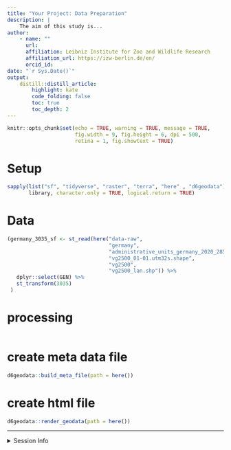 ```yaml
---
title: "Your Project: Data Preparation" 
description: |
    The aim of this study is...
author:
    - name: ""
      url: 
      affiliation: Leibniz Institute for Zoo and Wildlife Research
      affiliation_url: https://izw-berlin.de/en/
      orcid_id: 
date: "`r Sys.Date()`"
output: 
    distill::distill_article:
        highlight: kate
        code_folding: false  
        toc: true            
        toc_depth: 2         
---
```



```r
knitr::opts_chunk$set(echo = TRUE, warning = TRUE, message = TRUE,
                      fig.width = 9, fig.height = 6, dpi = 500, 
                      retina = 1, fig.showtext = TRUE)
```

# Setup

```r
sapply(list("sf", "tidyverse", "raster", "terra", "here" , "d6geodata"), 
       library, character.only = TRUE, logical.return = TRUE)
```


# Data

```r
(germany_3035_sf <- st_read(here("data-raw", 
                                 "germany",
                                 "administrative_units_germany_2020_28532_bkg_shp",
                                 "vg2500_01-01.utm32s.shape", 
                                 "vg2500",
                                 "vg2500_lan.shp")) %>% 
   dplyr::select(GEN) %>% 
   st_transform(3035)
 )

```

# processing

```r

```

# create meta data file

```r
d6geodata::build_meta_file(path = here())
```

# create html file

```r
d6geodata::render_geodata(path = here())
```



***

<details><summary>Session Info</summary>

```r
## DO NOT REMOVE!
Sys.time()
#git2r::repository() ## uncomment if you are using GitHub
sessionInfo()
```

</details>

